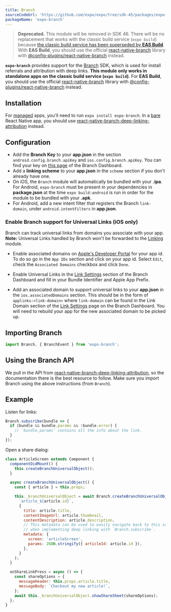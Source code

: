 ```yaml
---
title: Branch
sourceCodeUrl: 'https://github.com/expo/expo/tree/sdk-45/packages/expo-branch'
packageName: 'expo-branch'
---
```



> **Deprecated.** This module will be removed in SDK 46. There will be no replacement that works with the classic build service (`expo build`) because [the classic build service has been superseded by **EAS Build**](https://blog.expo.dev/turtle-goes-out-to-sea-d334db2a6b60). With **EAS Build**, you should use the official [react-native-branch](https://github.com/BranchMetrics/react-native-branch-deep-linking-attribution) library with [@config-plugins/react-native-branch](https://github.com/expo/config-plugins/tree/master/packages/react-native-branch) instead.

**`expo-branch`** provides support for the [Branch](https://branch.io/) SDK, which is used for install referrals and attribution with deep links. **This module only works in standalone apps on the classic build service (`expo build`)**. For **EAS Build**, you should use the official [react-native-branch](https://github.com/BranchMetrics/react-native-branch-deep-linking-attribution) library with [@config-plugins/react-native-branch](https://github.com/expo/config-plugins/tree/master/packages/react-native-branch) instead.

<PlatformsSection android emulator ios simulator />

## Installation

For [managed](../../../introduction/managed-vs-bare.md#managed-workflow) apps, you'll need to run `expo install expo-branch`. In a [bare](../../../introduction/managed-vs-bare.md#bare-workflow) React Native app, you should use [react-native-branch-deep-linking-attribution](https://github.com/BranchMetrics/react-native-branch-deep-linking-attribution) instead.

## Configuration

- Add the **Branch Key** to your **app.json** in the section `android.config.branch.apiKey` and `ios.config.branch.apiKey`. You can find your key on [this page](https://dashboard.branch.io/account-settings/app) of the Branch Dashboard.
- Add a **linking scheme** to your **app.json** in the `scheme` section if you don't already have one.
- On iOS, the `Branch` module will automatically be bundled with your **.ipa**. For Android, `expo-branch` must be present in your dependencies in **package.json** at the time `expo build:android` is run in order for the module to be bundled with your **.apk**.
- For Android, add a new intent filter that registers the Branch `link-domain`, under `android.intentFilters` in **app.json**.

### Enable Branch support for Universal Links (iOS only)

Branch can track universal links from domains you associate with your app. **Note:** Universal Links handled by Branch won't be forwarded to the [Linking](linking.mdx) module.

- Enable associated domains on [Apple's Developer Portal](https://developer.apple.com/account/resources/identifiers/list) for your app id. To do so go in the `App IDs` section and click on your app id. Select `Edit`, check the `Associated Domains` checkbox and click `Done`.

- Enable Universal Links in the [Link Settings](https://dashboard.branch.io/link-settings) section of the Branch Dashboard and fill in your Bundle Identifier and Apple App Prefix.

- Add an associated domain to support universal links to your **app.json** in the `ios.associatedDomains` section. This should be in the form of `applinks:<link-domain>` where `link-domain` can be found in the Link Domain section of the [Link Settings](https://dashboard.branch.io/link-settings) page on the Branch Dashboard. You will need to rebuild your app for the new associated domain to be picked up.

## Importing Branch

```javascript
import Branch, { BranchEvent } from 'expo-branch';
```

## Using the Branch API

We pull in the API from [react-native-branch-deep-linking-attribution](https://github.com/BranchMetrics/react-native-branch-deep-linking-attribution#usage), so the documentation there is the best resource to follow. Make sure you import Branch using the above instructions (from `Branch`).

## Example

Listen for links:

```javascript
Branch.subscribe(bundle => {
  if (bundle && bundle.params && !bundle.error) {
    // `bundle.params` contains all the info about the link.
  }
});
```

Open a share dialog:

```javascript
class ArticleScreen extends Component {
  componentDidMount() {
    this.createBranchUniversalObject();
  }

  async createBranchUniversalObject() {
    const { article } = this.props;

    this._branchUniversalObject = await Branch.createBranchUniversalObject(
      `article_${article.id}`,
      {
        title: article.title,
        contentImageUrl: article.thumbnail,
        contentDescription: article.description,
        // This metadata can be used to easily navigate back to this screen
        // when implementing deep linking with `Branch.subscribe`.
        metadata: {
          screen: 'articleScreen',
          params: JSON.stringify({ articleId: article.id }),
        },
      }
    );
  }

  onShareLinkPress = async () => {
    const shareOptions = {
      messageHeader: this.props.article.title,
      messageBody: `Checkout my new article!`,
    };
    await this._branchUniversalObject.showShareSheet(shareOptions);
  };
}
```

